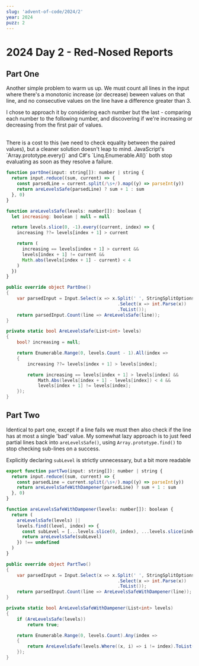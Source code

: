 ```yaml
---
slug: 'advent-of-code/2024/2'
year: 2024
puzz: 2
---
```


# 2024 Day 2 - Red-Nosed Reports

## Part One

Another simple problem to warm us up. We must count all lines in the input where there's a monotonic increase (or decrease) beween values on that line,
and no consecutive values on the line have a difference greater than 3.

I chose to approach it by considering each number but the last - comparing each number
to the following number, and discovering if we're increasing or decreasing from
the first pair of values.

<br />
There is a cost to this (we need to check equality between the paired values), but
a cleaner solution doesn't leap to mind. JavaScript's `Array.prototype.every()` and
C#'s `Linq.Enumerable.All()` both stop evaluating as soon as they resolve a failure.

<CodeBox names="typescript|C#">

```js
function partOne(input: string[]): number | string {
  return input.reduce((sum, current) => {
    const parsedLine = current.split(/\s+/).map((y) => parseInt(y))
    return areLevelsSafe(parsedLine) ? sum + 1 : sum
  }, 0)
}

function areLevelsSafe(levels: number[]): boolean {
  let increasing: boolean | null = null

  return levels.slice(0, -1).every((current, index) => {
    increasing ??= levels[index + 1] > current

    return (
      increasing == levels[index + 1] > current &&
      levels[index + 1] != current &&
      Math.abs(levels[index + 1] - current) < 4
    )
  })
}
```

```csharp
public override object PartOne()
{
    var parsedInput = Input.Select(x => x.Split(' ', StringSplitOptions.RemoveEmptyEntries)
                                          .Select(x => int.Parse(x))
                                          .ToList());
    return parsedInput.Count(line => AreLevelsSafe(line));
}

private static bool AreLevelsSafe(List<int> levels)
{
    bool? increasing = null;

    return Enumerable.Range(0, levels.Count - 1).All(index =>
    {
        increasing ??= levels[index + 1] > levels[index];

        return increasing == levels[index + 1] > levels[index] &&
            Math.Abs(levels[index + 1] - levels[index]) < 4 &&
            levels[index + 1] != levels[index];
    });
}
```

</CodeBox>

## Part Two

Identical to part one, except if a line fails we must then also check if the line has at most a single 'bad' value. My somewhat lazy approach is to just feed partial lines back into `areLevelsSafe()`, using `Array.prototype.find()` to stop checking sub-lines on a success.

Explicitly declaring `subLevel` is strictly unnecessary, but a bit more readable

<CodeBox names="typescript|C#">

```js
export function partTwo(input: string[]): number | string {
  return input.reduce((sum, current) => {
    const parsedLine = current.split(/\s+/).map((y) => parseInt(y))
    return areLevelsSafeWithDampener(parsedLine) ? sum + 1 : sum
  }, 0)
}

function areLevelsSafeWithDampener(levels: number[]): boolean {
  return (
    areLevelsSafe(levels) ||
    levels.find((level, index) => {
      const subLevel = [...levels.slice(0, index), ...levels.slice(index + 1)]
      return areLevelsSafe(subLevel)
    }) !== undefined
  )
}
```

```csharp
public override object PartTwo()
{
    var parsedInput = Input.Select(x => x.Split(' ', StringSplitOptions.RemoveEmptyEntries)
                                          .Select(x => int.Parse(x))
                                          .ToList());
    return parsedInput.Count(line => AreLevelsSafeWithDampener(line));
}

private static bool AreLevelsSafeWithDampener(List<int> levels)
{
    if (AreLevelsSafe(levels))
        return true;

    return Enumerable.Range(0, levels.Count).Any(index =>
    {
        return AreLevelsSafe(levels.Where((x, i) => i != index).ToList());
    });
}
```

</CodeBox>
